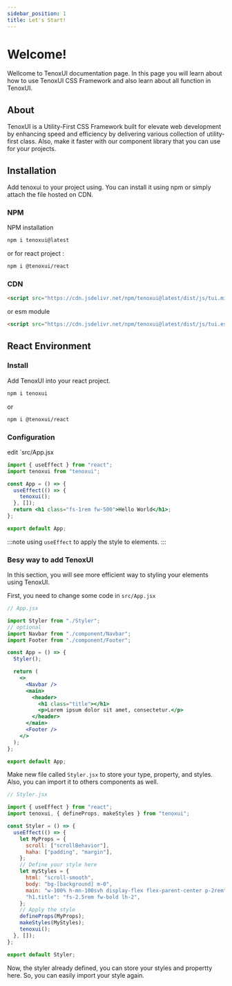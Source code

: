 ---
sidebar_position: 1
title: Let's Start!
---


# Welcome!

Wellcome to TenoxUI documentation page. In this page you will learn about how to use TenoxUI CSS Framework and also learn about all function in TenoxUI.

## About

TenoxUI is a Utility-First CSS Framework built for elevate web development by enhancing speed and efficiency by delivering various collection of utility-first class. Also, make it faster with our component library that you can use for your projects.

## Installation

Add tenoxui to your project using. You can install it using npm or simply attach the file hosted on CDN.

### NPM

NPM installation

```bash
npm i tenoxui@latest
```

or for react project :

```html
npm i @tenoxui/react
```

### CDN

```html
<script src="https://cdn.jsdelivr.net/npm/tenoxui@latest/dist/js/tui.min.js"></script>
```

or esm module

```html
<script src="https://cdn.jsdelivr.net/npm/tenoxui@latest/dist/js/tui.esm.min.js"></script>
```

## React Environment

### Install

Add TenoxUI into your react project.

```bash
npm i tenoxui
```

or

```sh
npm i @tenoxui/react
```

### Configuration

edit `src/App.jsx

```jsx
import { useEffect } from "react";
import tenoxui from "tenoxui";

const App = () => {
  useEffect(() => {
    tenoxui();
  }, []);
  return <h1 class="fs-1rem fw-500">Hello World</h1>;
};

export default App;
```

:::note
using `useEffect` to apply the style to elements.
:::

### Besy way to add TenoxUI

In this section, you will see more efficient way to styling your elements using TenoxUI.

<Tabs>

<TabItem value="app" label="App.jsx">

First, you need to change some code in `src/App.jsx`

```jsx
// App.jsx

import Styler from "./Styler";
// optional
import Navbar from "./component/Navbar";
import Footer from "./component/Footer";

const App = () => {
  Styler();

  return (
    <>
      <Navbar />
      <main>
        <header>
          <h1 class="title"></h1>
          <p>Lorem ipsum dolor sit amet, consectetur.</p>
        </header>
      </main>
      <Footer />
    </>
  );
};

export default App;
```

</TabItem>

<TabItem value="styler" label="Styler.jsx">

Make new file called `Styler.jsx` to store your type, property, and styles. Also, you can import it to others components as well.

```jsx
// Styler.jsx

import { useEffect } from "react";
import tenoxui, { defineProps, makeStyles } from "tenoxui";

const Styler = () => {
  useEffect(() => {
    let MyProps = {
      scroll: ["scrollBehavior"],
      haha: ["padding", "margin"],
    };
    // Define your style here
    let myStyles = {
      html: "scroll-smooth",
      body: "bg-[background] m-0",
      main: "w-100% h-mn-100svh display-flex flex-parent-center p-2rem",
      "h1.title": "fs-2.5rem fw-bold lh-2",
    };
    // Apply the style
    defineProps(MyProps);
    makeStyles(MyStyles);
    tenoxui();
  }, []);
};

export default Styler;
```

Now, the styler already defined, you can store your styles and propertty here. So, you can easily import your style again.

</TabItem>

</Tabs>
